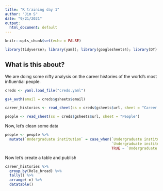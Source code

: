 ```yaml
---
title: "R training day 1"
author: "Jim S"
date: "9/21/2021"
output:
  html_document: default
---
```


```r
knitr::opts_chunk$set(echo = FALSE)

library(tidyverse); library(yaml); library(googlesheets4); library(DT)
```

## What is this about? 

We are doing some nifty analysis on the career histories of the world's most influential people. 

```r

creds <- yaml.load_file("creds.yaml")

gs4_auth(email = creds$gsheets$email)

career_histories <- read_sheet(ss = creds$gsheets$url, sheet = "Career histories")

people <- read_sheet(ss = creds$gsheets$url, sheet = "People")

```


Now, let's clean some data 


```r

people <- people %>%
  mutate(`Undergraduate institution` = case_when(`Undergraduate institution`=="Harvard" ~ "Harvard University", 
                                                 `Undergraduate institution`=="Harvard College" ~ "Harvard University",
                                                 TRUE ~ `Undergraduate institution`))
```


Now let's create a table and publish


```r

career_histories %>%
  group_by(Role_broad) %>% 
  tally() %>% 
  arrange(-n) %>%
  datatable()

```
